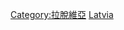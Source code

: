 {{catmore}}
{{Commonscat|Transport in Latvia}}

[[Category:拉脫維亞|Category:拉脫維亞]]
[[Category:欧洲各国交通|Latvia]]